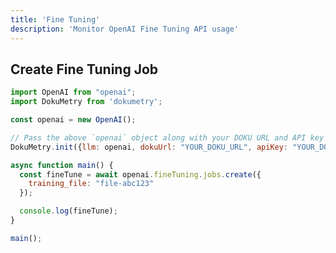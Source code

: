 ```yaml
---
title: 'Fine Tuning'
description: 'Monitor OpenAI Fine Tuning API usage'
---
```


## Create Fine Tuning Job

```javascript
import OpenAI from "openai";
import DokuMetry from 'dokumetry';

const openai = new OpenAI();

// Pass the above `openai` object along with your DOKU URL and API key and this will make sure that all OpenAI calls are automatically tracked.
DokuMetry.init({llm: openai, dokuUrl: "YOUR_DOKU_URL", apiKey: "YOUR_DOKU_TOKEN"})

async function main() {
  const fineTune = await openai.fineTuning.jobs.create({
    training_file: "file-abc123"
  });

  console.log(fineTune);
}

main();
```